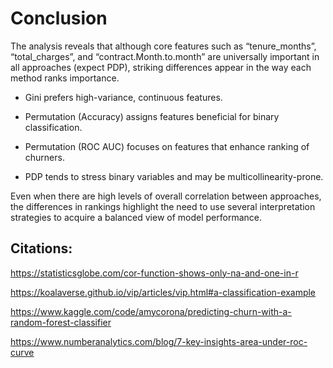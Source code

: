 # Conclusion

The analysis reveals that although core features such as "tenure_months", "total_charges", and "contract.Month.to.month" are universally important in all approaches (expect PDP), striking differences appear in the way each method ranks importance.

-   Gini prefers high-variance, continuous features.

-   Permutation (Accuracy) assigns features beneficial for binary classification.

-   Permutation (ROC AUC) focuses on features that enhance ranking of churners.

-   PDP tends to stress binary variables and may be multicollinearity-prone.

Even when there are high levels of overall correlation between approaches, the differences in rankings highlight the need to use several interpretation strategies to acquire a balanced view of model performance.

## Citations:

<https://statisticsglobe.com/cor-function-shows-only-na-and-one-in-r>

<https://koalaverse.github.io/vip/articles/vip.html#a-classification-example>

<https://www.kaggle.com/code/amycorona/predicting-churn-with-a-random-forest-classifier>

<https://www.numberanalytics.com/blog/7-key-insights-area-under-roc-curve>
